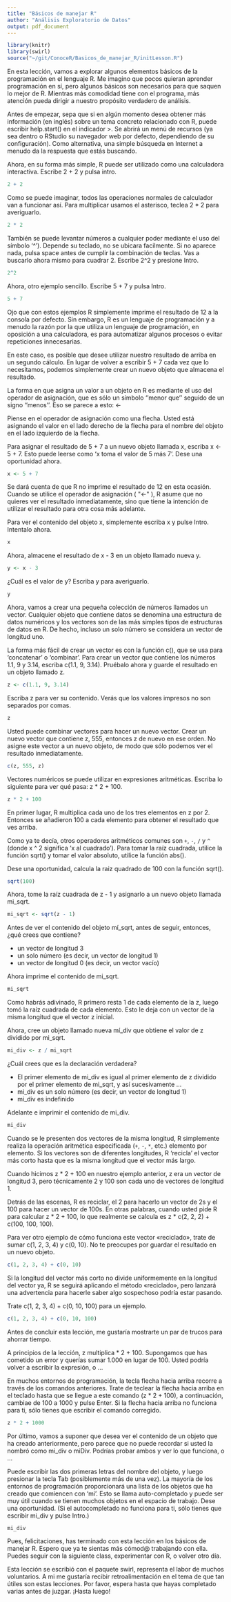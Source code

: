 ```yaml
---
title: "Básicos de manejar R"
author: "Análisis Exploratorio de Datos"
output: pdf_document
---
```


```r
library(knitr)
library(swirl)
source("~/git/ConoceR/Basicos_de_manejar_R/initLesson.R")
```

En esta lección, vamos a explorar algunos elementos básicos de la programación en el lenguaje R. Me imagino que pocos quieran aprender programación en sí, pero algunos básicos son necesarios para que saquen lo mejor de R. Mientras más comodidad tiene con el programa, más atención pueda dirigir a nuestro propósito verdadero de análisis.

Antes de empezar, sepa que si en algún momento desea obtener más información (en inglés) sobre un tema concreto relacionado con R, puede escribir help.start() en el indicador >. Se abrirá un menú de recursos (ya sea dentro o RStudio su navegador web por defecto, dependiendo de su configuración). Como alternativa, una simple búsqueda en Internet a menudo da la respuesta que estás buscando.
  
Ahora, en su forma más simple, R puede ser utilizado como una calculadora interactiva. Escribe 2 + 2 y pulsa intro.

```r
2 + 2
```

Como se puede imaginar, todos las operaciones normales de calculador van a funcionar así. Para multiplicar usamos el asterisco, teclea 2 * 2 para averiguarlo.

```r
2 * 2
```

También se puede levantar números a cualquier poder mediante el uso del símbolo '^'). Depende su teclado, no se ubicara facilmente. Si no aparece nada, pulsa space antes de cumplir la combinación de teclas. Vas a buscarlo ahora mismo para cuadrar 2. Escribe 2^2 y presione Intro.

```r
2^2
```

Ahora, otro ejemplo sencillo. Escribe  5 + 7 y pulsa Intro.

```r
5 + 7
```

Ojo que con estos ejemplos R simplemente imprime el resultado de 12 a la consola por defecto. Sin embargo, R es un lenguaje de programación y a menudo la razón por la que utiliza un lenguaje de programación, en oposición a una calculadora, es para automatizar algunos procesos o evitar repeticiones innecesarias.
  
En este caso, es posible que desee utilizar nuestro resultado de arriba en un segundo cálculo. En lugar de volver a escribir 5 + 7 cada vez que lo necesitamos, podemos simplemente crear un nuevo objeto que almacena el resultado.
  
La forma en que asigna un valor a un objeto en R es mediante el uso del operador de asignación, que es sólo un símbolo ''menor que'' seguido de un signo ''menos''. Eso se parece a esto: <-
  
Piense en el operador de asignación como una flecha. Usted está asignando el valor en el lado derecho de la flecha para el nombre del objeto en el lado izquierdo de la flecha.
  
Para asignar el resultado de 5 + 7 a un nuevo objeto llamada x, escriba x <- 5 + 7. Esto puede leerse como 'x toma el valor de 5 más 7'. Dese una oportunidad ahora.
  
```r
x <- 5 + 7
```

Se dará cuenta de que R no imprime el resultado de 12 en esta ocasión. Cuando se utilice el operador de asignación ( \"<-\" ), R asume que no quieres ver el resultado inmediatamente, sino que tiene la intención de utilizar el resultado para otra cosa más adelante.
  
Para ver el contenido del objeto x, simplemente escriba x y pulse Intro. Intentalo ahora.

```r
x
```

Ahora, almacene el resultado de x - 3 en un objeto llamado nueva y.

```r
y <- x - 3
```

¿Cuál es el valor de y? Escriba y para averiguarlo.

```r
y
```

Ahora, vamos a crear una pequeña colección de números llamados un vector. Cualquier objeto que contiene datos se denomina una estructura de datos numéricos y los vectores son de las más simples tipos de estructuras de datos en R. De hecho, incluso un solo número se considera un vector de longitud uno.
  
La forma más fácil de crear un vector es con la función c(), que se usa para 'concatenar' o 'combinar'. Para crear un vector que contiene los números 1.1, 9 y 3.14, escriba c(1.1, 9, 3.14). Pruébalo ahora y guarde el resultado en un objeto llamado z.
  
```r
z <- c(1.1, 9, 3.14)
```

Escriba z para ver su contenido. Verás que los valores impresos no son separados por comas.

```r
z
```

Usted puede combinar vectores para hacer un nuevo vector. Crear un nuevo vector que contiene z, 555, entonces z de nuevo en ese orden. No asigne este vector a un nuevo objeto, de modo que sólo podemos ver el resultado inmediatamente.

```r
c(z, 555, z)
```

Vectores numéricos se puede utilizar en expresiones aritméticas. Escriba lo siguiente para ver qué pasa: z * 2 + 100.

```r
z * 2 + 100
```

En primer lugar, R multiplica cada uno de los tres elementos en z por 2. Entonces se añadieron 100 a cada elemento para obtener el resultado que ves arriba.
  
Como ya te decía, otros operadores aritméticos comunes son `+`, `-`, `/` y `^` (donde x ^ 2 significa 'x al cuadrado'). Para tomar la raíz cuadrada, utilice la función sqrt() y tomar el valor absoluto, utilice la función abs().
  
Dese una oportunidad, calcula la raiz quadrado de 100 con la función sqrt().
  
```r
sqrt(100)
```

Ahora, tome la raíz cuadrada de z - 1 y asignarlo a un nuevo objeto llamada mi_sqrt.

```r
mi_sqrt <- sqrt(z - 1)
```

Antes de ver el contenido del objeto mí_sqrt, antes de seguir, entonces, ¿qué crees que contiene?

* un vector de longitud 3  
* un solo número (es decir, un vector de longitud 1)  
* un vector de longitud 0 (es decir, un vector vacío)

Ahora imprime el contenido de mi_sqrt.

```r
mi_sqrt
```

Como habrás adivinado, R primero resta 1 de cada elemento de la z, luego tomó la raíz cuadrada de cada elemento. Esto le deja con un vector de la misma longitud que el vector z inicial.

Ahora, cree un objeto llamado nueva mí_div que obtiene el valor de z dividido por mi_sqrt.

```r
mi_div <- z / mi_sqrt
```

¿Cuál crees que es la declaración verdadera?

* El primer elemento de mi_div es igual al primer elemento de z dividido por el primer elemento de mi_sqrt, y así sucesivamente ...  
* mi_div es un solo número (es decir, un vector de longitud 1)  
* mi_div es indefinido  

Adelante e imprimir el contenido de mi_div.

```r
mi_div
```

Cuando se le presenten dos vectores de la misma longitud, R simplemente realiza la operación aritmética especificada (`+`, `-`, `*`, etc.) elemento por elemento. Si los vectores son de diferentes longitudes, R 'recicla' el vector más corto hasta que es la misma longitud que el vector más largo.
  
Cuando hicimos z * 2 + 100 en nuestro ejemplo anterior, z era un vector de longitud 3, pero técnicamente 2 y 100 son cada uno de vectores de longitud 1.
  
Detrás de las escenas, R es reciclar, el 2 para hacerlo un vector de 2s y el 100 para hacer un vector de 100s. En otras palabras, cuando usted pide R para calcular z * 2 + 100, lo que realmente se calcula es z * c(2, 2, 2) + c(100, 100, 100).
  
Para ver otro ejemplo de cómo funciona este vector «reciclado», trate de sumar c(1, 2, 3, 4) y c(0, 10). No te preocupes por guardar el resultado en un nuevo objeto.

```r
c(1, 2, 3, 4) + c(0, 10)
```

Si la longitud del vector más corto no divide uniformemente en la longitud del vector ya, R se seguirá aplicando el método «reciclado», pero lanzará una advertencia para hacerle saber algo sospechoso podría estar pasando.
  
Trate c(1, 2, 3, 4) + c(0, 10, 100) para un ejemplo.

```r
c(1, 2, 3, 4) + c(0, 10, 100)
```

Antes de concluir esta lección, me gustaría mostrarte un par de trucos para ahorrar tiempo.

A principios de la lección, z multiplica * 2 + 100. Supongamos que has cometido un error y querías sumar 1.000 en lugar de 100. Usted podría volver a escribir la expresión, o ...
  
En muchos entornos de programación, la tecla flecha hacia arriba recorre a través de los comandos anteriores. Trate de teclear la flecha hacia arriba en el teclado hasta que se llegue a este comando (z * 2 + 100), a continuación, cambiae de 100 a 1000 y pulse Enter. Si la flecha hacia arriba no funciona para ti, sólo tienes que escribir el comando corregido.
  
```r
z * 2 + 1000
```

Por último, vamos a suponer que desea ver el contenido de un objeto que ha creado anteriormente, pero parece que no puede recordar si usted la nombró como mi_div o miDiv. Podrías probar ambos y ver lo que funciona, o ...
  
Puede escribir las dos primeras letras del nombre del objeto, y luego presionar la tecla Tab (posiblemente más de una vez). La mayoría de los entornos de programación proporcionará una lista de los objetos que ha creado que comiencen con 'mi'. Esto se llama auto-completado y puede ser muy útil cuando se tienen muchos objetos en el espacio de trabajo. Dese una oportunidad. (Si el autocompletado no funciona para ti, sólo tienes que escribir mi_div y pulse Intro.)

```r
mi_div
```

Pues, felicitaciones, has terminado con esta lección en los básicos de manejar R. Espero que ya te sientas más cómod@ trabajando con ella. Puedes seguir con la siguiente class, experimentar con R, o volver otro día.
  
Esta lección se escribió con el paquete swirl, representa el labor de muchos voluntarios. A mi me gustaría recibir retroalimentación en el tema de que tan útiles son estas lecciones. Por favor, espera hasta que hayas completado varias antes de juzgar.  ¡Hasta luego!
